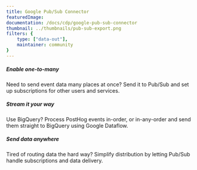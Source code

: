 ```yaml
---
title: Google Pub/Sub Connector
featuredImage: 
documentation: /docs/cdp/google-pub-sub-connector
thumbnail: ../thumbnails/pub-sub-export.png
filters: {
    type: ["data-out"],
    maintainer: community
}
---
```


<Section
    divider={false}
    title="Harness the power of Google data subscription platform by sending PostHog events to a Pub/Sub topic for distribution."
    size="full"
    cols={3}
>
    <div>
        <h5>Enable one-to-many</h5>
        <p>Need to send event data many places at once? Send it to Pub/Sub and set up subscriptions for other users and services.</p>
    </div>
    <div>
        <h5>Stream it your way</h5>
        <p>Use BigQuery? Process PostHog events in-order, or in-any-order and send them straight to BigQuery using Google Dataflow.</p>
    </div>
    <div>
        <h5>Send data anywhere</h5>
        <p>Tired of routing data the hard way? Simplify distribution by letting Pub/Sub handle subscriptions and data delivery.</p>
    </div>

</Section>

<BorderWrapper>
    <Quote
        imageSource="/images/customers/jesse.jpeg"
        size="md"
        name="Jesse Redl"
        title="Staff Engineer, Vendasta "
        quote={`“We've written our own Pub/Sub app where each event is published to Google Cloud Pub/Sub as it's processed, enabling us to hook into events. PostHog has replaced Snowplow for us as a result!”`}
    />
</BorderWrapper>

<TutorialsSlider topic="pub-sub" />

<Documentation />
